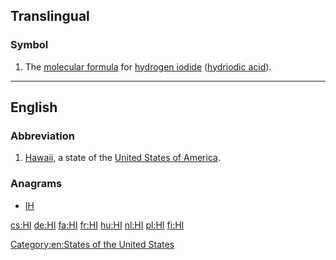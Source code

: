{{also|hi|hí|ні}}
==Translingual==

===Symbol===
{{head|mul}}

# The [[molecular formula]] for [[hydrogen iodide]] ([[hydriodic acid]]).

----

==English==

===Abbreviation===
{{head|en|abbreviation}}

# [[Hawaii]], a state of the [[United States of America]].

===Anagrams===
* [[IH#English|IH]]

[[Category:en:States of the United States]]

[[cs:HI]]
[[de:HI]]
[[fa:HI]]
[[fr:HI]]
[[hu:HI]]
[[nl:HI]]
[[pl:HI]]
[[fi:HI]]